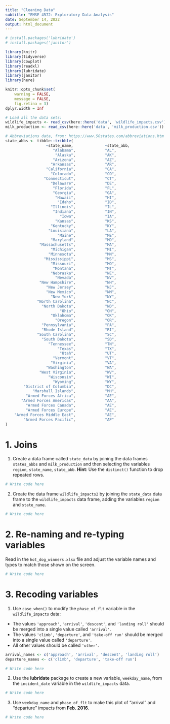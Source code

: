 ```yaml
---
title: "Cleaning Data"
subtitle: "EMSE 4572: Exploratory Data Analysis"
date: September 14, 2022
output: html_document
---
```


```r
# install.packages('lubridate')
# install.packages('janitor')

library(knitr)
library(tidyverse)
library(cowplot)
library(readxl)
library(lubridate)
library(janitor)
library(here)

knitr::opts_chunk$set(
    warning = FALSE,
    message = FALSE,
    fig.retina = 3)
dplyr.width = Inf

# Load all the data sets:
wildlife_impacts <- read_csv(here::here('data', 'wildlife_impacts.csv'))
milk_production <- read_csv(here::here('data', 'milk_production.csv'))

# Abbreviations data, from: https://www.50states.com/abbreviations.htm
state_abbs <- tibble::tribble(
                  ~state_name,              ~state_abb,
                     "Alabama",             "AL",
                      "Alaska",             "AK",
                     "Arizona",             "AZ",
                    "Arkansas",             "AR",
                  "California",             "CA",
                    "Colorado",             "CO",
                 "Connecticut",             "CT",
                    "Delaware",             "DE",
                     "Florida",             "FL",
                     "Georgia",             "GA",
                      "Hawaii",             "HI",
                       "Idaho",             "ID",
                    "Illinois",             "IL",
                     "Indiana",             "IN",
                        "Iowa",             "IA",
                      "Kansas",             "KS",
                    "Kentucky",             "KY",
                   "Louisiana",             "LA",
                       "Maine",             "ME",
                    "Maryland",             "MD",
               "Massachusetts",             "MA",
                    "Michigan",             "MI",
                   "Minnesota",             "MN",
                 "Mississippi",             "MS",
                    "Missouri",             "MO",
                     "Montana",             "MT",
                    "Nebraska",             "NE",
                      "Nevada",             "NV",
               "New Hampshire",             "NH",
                  "New Jersey",             "NJ",
                  "New Mexico",             "NM",
                    "New York",             "NY",
              "North Carolina",             "NC",
                "North Dakota",             "ND",
                        "Ohio",             "OH",
                    "Oklahoma",             "OK",
                      "Oregon",             "OR",
                "Pennsylvania",             "PA",
                "Rhode Island",             "RI",
              "South Carolina",             "SC",
                "South Dakota",             "SD",
                   "Tennessee",             "TN",
                       "Texas",             "TX",
                        "Utah",             "UT",
                     "Vermont",             "VT",
                    "Virginia",             "VA",
                  "Washington",             "WA",
               "West Virginia",             "WV",
                   "Wisconsin",             "WI",
                     "Wyoming",             "WY",
        "District of Columbia",             "DC",
            "Marshall Islands",             "MH",
         "Armed Forces Africa",             "AE",
       "Armed Forces Americas",             "AA",
         "Armed Forces Canada",             "AE",
         "Armed Forces Europe",             "AE",
    "Armed Forces Middle East",             "AE",
        "Armed Forces Pacific",             "AP"
)
```

# 1. Joins

1) Create a data frame called `state_data` by joining the data frames `states_abbs` and `milk_production` and then selecting the variables `region`, `state_name`, `state_abb`. **Hint**: Use the `distinct()` function to drop repeated rows.

```r
# Write code here
```

2) Create the data frame `wildlife_impacts2` by joining the `state_data` data frame to the `wildlife_impacts` data frame, adding the variables `region` and `state_name`.

```r
# Write code here
```

# 2. Re-naming and re-typing variables

Read in the `hot_dog_winners.xlsx` file and adjust the variable names and types to match those shown on the screen.

```r
# Write code here
```

# 3. Recoding variables

1) Use `case_when()` to modify the `phase_of_flt` variable in the `wildlife_impacts` data:

- The values `'approach'`, `'arrival'`, `'descent'`, and `'landing roll'` should be merged into a single value called `'arrival'`.
- The values `'climb'`, `'departure'`,  and `'take-off run'` should be merged into a single value called `'departure'`.
- All other values should be called `'other'`.

```r
arrival_names <- c('approach', 'arrival', 'descent', 'landing roll')
departure_names <- c('climb', 'departure', 'take-off run')

# Write code here
```

2) Use the **lubridate** package to create a new variable, `weekday_name`, from the `incident_date` variable in the `wildlife_impacts` data.

```r
# Write code here
```

3) Use `weekday_name` and `phase_of_flt` to make this plot of "arrival" and "departure" impacts from **Feb. 2016**.

```r
# Write code here
```
